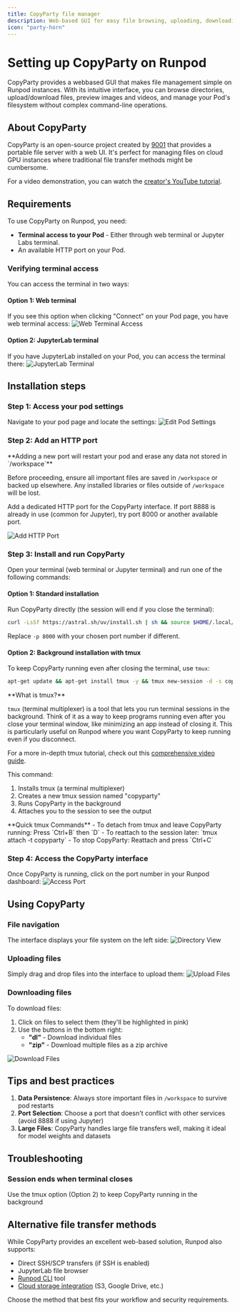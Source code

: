 ```yaml
---
title: CopyParty file manager
description: Web-based GUI for easy file browsing, uploading, downloading, and media viewing on Runpod
icon: "party-horn"
---
```


# Setting up CopyParty on Runpod

CopyParty provides a webbased GUI that makes file management simple on Runpod instances. With its intuitive interface, you can browse directories, upload/download files, preview images and videos, and manage your Pod's filesystem without complex command-line operations.

## About CopyParty

CopyParty is an open-source project created by [9001](https://github.com/9001/copyparty) that provides a portable file server with a web UI. It's perfect for managing files on cloud GPU instances where traditional file transfer methods might be cumbersome.

For a video demonstration, you can watch the [creator's YouTube tutorial](https://youtu.be/15_-hgsX2V0?si=AXArKvI79LEscpNn).

## Requirements

To use CopyParty on Runpod, you need:
- **Terminal access to your Pod** - Either through web terminal or Jupyter Labs terminal.
- An available HTTP port on your Pod.

### Verifying terminal access

You can access the terminal in two ways:

#### Option 1: Web terminal
If you see this option when clicking "Connect" on your Pod page, you have web terminal access:
![Web Terminal Access](webterminal.png)

#### Option 2: JupyterLab terminal
If you have JupyterLab installed on your Pod, you can access the terminal there:
![JupyterLab Terminal](labsterminal.png)

## Installation steps

### Step 1: Access your pod settings

Navigate to your pod page and locate the settings:
![Edit Pod Settings](edit.png)

### Step 2: Add an HTTP port

<Warning>
**Adding a new port will restart your pod and erase any data not stored in `/workspace`**

Before proceeding, ensure all important files are saved in `/workspace` or backed up elsewhere. Any installed libraries or files outside of `/workspace` will be lost.
</Warning>

Add a dedicated HTTP port for the CopyParty interface. If port 8888 is already in use (common for Jupyter), try port 8000 or another available port.

![Add HTTP Port](addhttp.png)

### Step 3: Install and run CopyParty

Open your terminal (web terminal or Jupyter terminal) and run one of the following commands:

#### Option 1: Standard installation
Run CopyParty directly (the session will end if you close the terminal):

```bash
curl -LsSf https://astral.sh/uv/install.sh | sh && source $HOME/.local/bin/env && uv tool run copyparty -p 8000 --allow-csrf
```

Replace `-p 8000` with your chosen port number if different.

#### Option 2: Background installation with tmux

To keep CopyParty running even after closing the terminal, use `tmux`:

```bash
apt-get update && apt-get install tmux -y && tmux new-session -d -s copyparty 'curl -LsSf https://astral.sh/uv/install.sh | sh && source $HOME/.local/bin/env && uv tool run copyparty -p 8000 --allow-csrf' && tmux attach -t copyparty
```

<Info>
**What is tmux?**

`tmux` (terminal multiplexer) is a tool that lets you run terminal sessions in the background. Think of it as a way to keep programs running even after you close your terminal window, like minimizing an app instead of closing it. This is particularly useful on Runpod where you want CopyParty to keep running even if you disconnect.

For a more in-depth tmux tutorial, check out this [comprehensive video guide](https://youtu.be/nTqu6w2wc68?si=OcI3qbh2kGH7_3fh).
</Info>

This command:
1. Installs tmux (a terminal multiplexer)
2. Creates a new tmux session named "copyparty"
3. Runs CopyParty in the background
4. Attaches you to the session to see the output

<Tip>
**Quick tmux Commands**
- To detach from tmux and leave CopyParty running: Press `Ctrl+B` then `D`
- To reattach to the session later: `tmux attach -t copyparty`
- To stop CopyParty: Reattach and press `Ctrl+C`
</Tip>

### Step 4: Access the CopyParty interface

Once CopyParty is running, click on the port number in your Runpod dashboard:
![Access Port](port.png)

## Using CopyParty

### File navigation

The interface displays your file system on the left side:
![Directory View](directory.png)

### Uploading files

Simply drag and drop files into the interface to upload them:
![Upload Files](upload.png)

### Downloading files

To download files:
1. Click on files to select them (they'll be highlighted in pink)
2. Use the buttons in the bottom right:
   - **"dl"** - Download individual files
   - **"zip"** - Download multiple files as a zip archive

![Download Files](download.png)

## Tips and best practices

1. **Data Persistence**: Always store important files in `/workspace` to survive pod restarts
2. **Port Selection**: Choose a port that doesn't conflict with other services (avoid 8888 if using Jupyter)
3. **Large Files**: CopyParty handles large file transfers well, making it ideal for model weights and datasets

## Troubleshooting

### Session ends when terminal closes
Use the tmux option (Option 2) to keep CopyParty running in the background

## Alternative file transfer methods

While CopyParty provides an excellent web-based solution, Runpod also supports:
- Direct SSH/SCP transfers (if SSH is enabled)
- JupyterLab file browser
- [Runpod CLI](/runpodctl/overview) tool
- [Cloud storage integration](/pods/storage/cloud-sync) (S3, Google Drive, etc.)

Choose the method that best fits your workflow and security requirements.